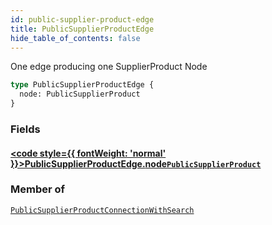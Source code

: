 ```yaml
---
id: public-supplier-product-edge
title: PublicSupplierProductEdge
hide_table_of_contents: false
---
```








One edge producing one SupplierProduct Node

```graphql
type PublicSupplierProductEdge {
  node: PublicSupplierProduct
}
```


### Fields

#### [<code style={{ fontWeight: 'normal' }}>PublicSupplierProductEdge.<b>node</b></code>](#)<Bullet />[`PublicSupplierProduct`](/demand/api/graphql-admin/reference/objects/public-supplier-product) <Badge class="secondary" text="object"/>
> 
> 



### Member of

[`PublicSupplierProductConnectionWithSearch`](/demand/api/graphql-admin/reference/objects/public-supplier-product-connection-with-search)  <Badge class="secondary" text="object"/>



